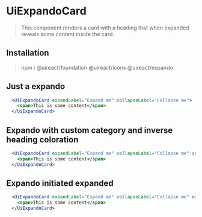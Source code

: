 
# UiExpandoCard

> This component renders a card with a heading that when expanded reveals some content inside the card.

## Installation

> npm i @uireact/foundation @uireact/icons @uireact/expando

## Just a expando

```jsx live scope={{UiExpandoCard}}
  <UiExpandoCard expandLabel="Expand me" collapseLabel="Collapse me">
    <span>This is some content</span>
  </UiExpandoCard>
```

## Expando with custom category and inverse heading coloration

```jsx live scope={{UiExpandoCard}}
  <UiExpandoCard expandLabel="Expand me" collapseLabel="Collapse me" category="tertiary" headingInverseColoration>
    <span>This is some content</span>
  </UiExpandoCard>
```

## Expando initiated expanded

```jsx live scope={{UiExpandoCard}}
  <UiExpandoCard expandLabel="Expand me" collapseLabel="Collapse me" expanded>
    <span>This is some content</span>
  </UiExpandoCard>
```
